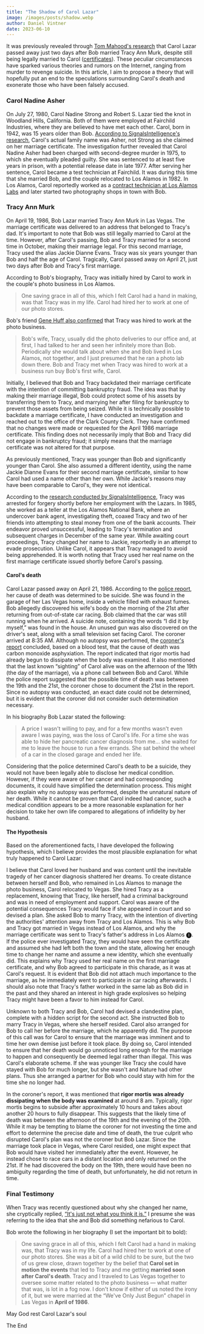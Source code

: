 ```yaml
---
title: "The Shadow of Carol Lazar"
image: /images/posts/shadow.webp
author: Daniel Vintner
date: 2023-06-10
---
```


It was previously revealed through [Tom Mahood's research](https://www.otherhand.org/home-page/area-51-and-other-strange-places/bluefire-main/bluefire/the-bob-lazar-corner/the-lazar-timeline/) that Carol Lazar passed away just two days after Bob married Tracy Ann Murk, despite still being legally married to Carol ([certificates](https://www.papooselake.org/documents)). These peculiar circumstances have sparked various theories and rumors on the Internet, ranging from murder to revenge suicide. In this article, I aim to propose a theory that will hopefully put an end to the speculations surrounding Carol's death and exonerate those who have been falsely accused.

### Carol Nadine Asher

On July 27, 1980, Carol Nadine Strong and Robert S. Lazar tied the knot in Woodland Hills, California. Both of them were employed at Fairchild Industries, where they are believed to have met each other. Carol, born in 1942, was 15 years older than Bob. [According to SignalsIntelligence's research](https://medium.com/@signalsintelligence/bob-lazar-shadows-f045a2be1d9c), Carol's actual family name was Asher, not Strong as she claimed on her marriage certificate. The investigation further revealed that Carol Nadine Asher had been charged with second-degree murder in 1975, to which she eventually pleaded guilty. She was sentenced to at least five years in prison, with a potential release date in late 1977. After serving her sentence, Carol became a test technician at Fairchild. It was during this time that she married Bob, and the couple relocated to Los Alamos in 1982. In Los Alamos, Carol reportedly worked as a [contract technician at Los Alamos Labs](https://medium.com/@signalsintelligence/bob-lazar-shadows-f045a2be1d9c) and later started two photography shops in town with Bob.

### Tracy Ann Murk

On April 19, 1986, Bob Lazar married Tracy Ann Murk in Las Vegas. The marriage certificate was delivered to an address that belonged to Tracy's dad. It's important to note that Bob was still legally married to Carol at the time. However, after Carol's passing, Bob and Tracy married for a second time in October, making their marriage legal. For this second marriage, Tracy used the alias Jackie Dianne Evans. Tracy was six years younger than Bob and half the age of Carol. Tragically, Carol passed away on April 21, just two days after Bob and Tracy's first marriage.

According to Bob's biography, Tracy was initially hired by Carol to work in the couple's photo business in Los Alamos.

> One saving grace in all of this, which I felt Carol had a hand in making, was that Tracy was in my life. Carol had hired her to work at one of our photo stores.

Bob's friend [Gene Huff also confirmed](https://www.otherhand.org/home-page/area-51-and-other-strange-places/bluefire-main/bluefire/the-bob-lazar-corner/the-lazar-synopsis/) that Tracy was hired to work at the photo business.

> Bob's wife, Tracy, usually did the photo deliveries to our office and, at first, I had talked to her and seen her infinitely more than Bob. Periodically she would talk about when she and Bob lived in Los Alamos, not together, and I just presumed that he ran a photo lab down there. Bob and Tracy met when Tracy was hired to work at a business run buy Bob's first wife, Carol.

Initially, I believed that Bob and Tracy backdated their marriage certificate with the intention of committing bankruptcy fraud. The idea was that by making their marriage illegal, Bob could protect some of his assets by transferring them to Tracy, and marrying her after filing for bankruptcy to prevent those assets from being seized. While it is technically possible to backdate a marriage certificate, I have conducted an investigation and reached out to the office of the Clark County Clerk. They have confirmed that no changes were made or requested for the April 1986 marriage certificate. This finding does not necessarily imply that Bob and Tracy did not engage in bankruptcy fraud; it simply means that the marriage certificate was not altered for that purpose.

As previously mentioned, Tracy was younger than Bob and significantly younger than Carol. She also assumed a different identity, using the name Jackie Dianne Evans for their second marriage certificate, similar to how Carol had used a name other than her own. While Jackie's reasons may have been comparable to Carol's, they were not identical.

According to the [research conducted by SignalsIntelligence](https://medium.com/@signalsintelligence/bob-lazar-red-flags-d0a481d35d8e), Tracy was arrested for forgery shortly before her employment with the Lazars. In 1985, she worked as a teller at the Los Alamos National Bank, where an undercover bank agent, investigating theft, coaxed Tracy and two of her friends into attempting to steal money from one of the bank accounts. Their endeavor proved unsuccessful, leading to Tracy's termination and subsequent charges in December of the same year. While awaiting court proceedings, Tracy changed her name to Jackie, reportedly in an attempt to evade prosecution. Unlike Carol, it appears that Tracy managed to avoid being apprehended. It is worth noting that Tracy used her real name on the first marriage certificate issued shortly before Carol's passing.

#### Carol's death

Carol Lazar passed away on April 21, 1986. According to the [police report](https://www.scribd.com/document/534077948/Carol-Nadine-Lazar-Death-Police-Report-Bob-Lazar), her cause of death was determined to be suicide. She was found in the garage of her Las Vegas home, inside a vehicle filled with exhaust fumes. Bob allegedly discovered his wife's body on the morning of the 21st after returning from out-of-state car racing. Bob claimed that the car was still running when he arrived. A suicide note, containing the words “I did it by myself,” was found in the house. An unused gun was also discovered on the driver's seat, along with a small television set facing Carol. The coroner arrived at 8:35 AM. Although no autopsy was performed, the [coroner's report](https://www.scribd.com/document/534078281/Carol-Nadine-Lazar-Coroner-s-report-Bob-Lazar) concluded, based on a blood test, that the cause of death was carbon monoxide asphyxiation. The report indicated that rigor mortis had already begun to dissipate when the body was examined. It also mentioned that the last known “sighting” of Carol alive was on the afternoon of the 19th (the day of the marriage), via a phone call between Bob and Carol. While the police report suggested that the possible time of death was between the 19th and the 21st, the coroner chose to document the 21st in the report. Since no autopsy was conducted, an exact date could not be determined, but it is evident that the coroner did not consider such determination necessary.

In his biography Bob Lazar stated the following:

> A price I wasn't willing to pay, and for a few months wasn't even aware I was paying, was the loss of Carol's life. For a time she was able to hide her pancreatic cancer diagnosis from me… she waited for me to leave the house to run a few errands. She sat behind the wheel of a car in the closed garage and ended her life.

Considering that the police determined Carol's death to be a suicide, they would not have been legally able to disclose her medical condition. However, if they were aware of her cancer and had corresponding documents, it could have simplified the determination process. This might also explain why no autopsy was performed, despite the unnatural nature of her death. While it cannot be proven that Carol indeed had cancer, such a medical condition appears to be a more reasonable explanation for her decision to take her own life compared to allegations of infidelity by her husband.

#### The Hypothesis

Based on the aforementioned facts, I have developed the following hypothesis, which I believe provides the most plausible explanation for what truly happened to Carol Lazar:

I believe that Carol loved her husband and was content until the inevitable tragedy of her cancer diagnosis shattered her dreams. To create distance between herself and Bob, who remained in Los Alamos to manage the photo business, Carol relocated to Vegas. She hired Tracy as a replacement, knowing that Tracy, like herself, had a criminal background and was in need of employment and support. Carol was aware of the potential consequences Tracy would face if she appeared in court and so devised a plan. She asked Bob to marry Tracy, with the intention of diverting the authorities' attention away from Tracy and Los Alamos. This is why Bob and Tracy got married in Vegas instead of Los Alamos, and why the marriage certificate was sent to Tracy's father's address in Los Alamos <Tooltip text="Correction: It seems that at the time the house was owned by one of Lazar's friends and it was only sold to Tracy's dad some time later.">🅘</Tooltip>. If the police ever investigated Tracy, they would have seen the certificate and assumed she had left both the town and the state, allowing her enough time to change her name and assume a new identity, which she eventually did. This explains why Tracy used her real name on the first marriage certificate, and why Bob agreed to participate in this charade, as it was at Carol's request. It is evident that Bob did not attach much importance to the marriage, as he immediately went to participate in car racing afterwards. I should also note that Tracy's father worked in the same lab as Bob did in the past and they shared an interest in high grade explosives so helping Tracy might have been a favor to him instead for Carol.

Unknown to both Tracy and Bob, Carol had devised a clandestine plan, complete with a hidden script for the second act. She instructed Bob to marry Tracy in Vegas, where she herself resided. Carol also arranged for Bob to call her before the marriage, which he apparently did. The purpose of this call was for Carol to ensure that the marriage was imminent and to time her own demise just before it took place. By doing so, Carol intended to ensure that her death would go unnoticed long enough for the marriage to happen and consequently be deemed legal rather than illegal. This was Carol's elaborate scheme. If she was younger like Tracy she could have stayed with Bob for much longer, but she wasn't and Nature had other plans. Thus she arranged a partner for Bob who could stay with him for the time she no longer had.

In the coroner's report, it was mentioned that **rigor mortis was already dissipating when the body was examined** at around 8 am. Typically, rigor mortis begins to subside after approximately 10 hours and takes about another 20 hours to fully disappear. This suggests that the likely time of death was between the afternoon of the 19th and the evening of the 20th. While it may be tempting to blame the coroner for not investing the time and effort to determine the precise date and time of death, the true culprit who disrupted Carol's plan was not the coroner but Bob Lazar. Since the marriage took place in Vegas, where Carol resided, one might expect that Bob would have visited her immediately after the event. However, he instead chose to race cars in a distant location and only returned on the 21st. If he had discovered the body on the 19th, there would have been no ambiguity regarding the time of death, but unfortunately, he did not return in time.

### Final Testimony

When Tracy was recently questioned about why she changed her name, she cryptically replied, [“It's just not what you think it is.”](https://youtu.be/v4azB7NfERk?t=3751) I presume she was referring to the idea that she and Bob did something nefarious to Carol.

Bob wrote the following in her biography (I set the important bit to bold):

> One saving grace in all of this, which I felt Carol had a hand in making was, that Tracy was in my life. Carol had hired her to work at one of our photo stores. She was a bit of a wild child to be sure, but the two of us grew close, drawn together by the belief that **Carol set in motion the events** that led to Tracy and me getting **married soon after Carol's death**. Tracy and I traveled to Las Vegas together to oversee some matter related to the photo business — what matter that was, is lot in a fog now. I don't know if either of us noted the irony of it, but we were married at the “We've Only Just Begun” chapel in Las Vegas in **April of 1986**.

May God rest Carol Lazar's soul

The End